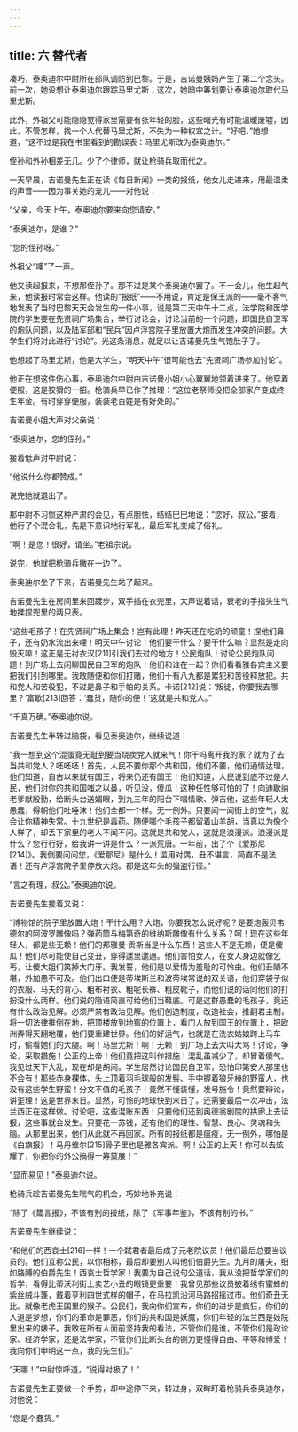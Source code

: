 ```yaml
---
---
---
```

title: 六 替代者
---




凑巧，泰奥迪尔中尉所在部队调防到巴黎。于是，吉诺曼姨妈产生了第二个念头。前一次，她设想让泰奥迪尔跟踪马里尤斯；这次，她暗中筹划要让泰奥迪尔取代马里尤斯。

此外，外祖父可能隐隐觉得家里需要有张年轻的脸，这些曙光有时能温暖废墟，因此，不管怎样，找一个人代替马里尤斯，不失为一种权宜之计。“好吧，”她想道，“这不过是我在书里看到的勘误表：马里尤斯改为泰奥迪尔。”

侄孙和外孙相差无几。少了个律师，就让枪骑兵取而代之。

一天早晨，吉诺曼先生正在读《每日新闻》一类的报纸，他女儿走进来，用最温柔的声音——因为事关她的宠儿——对他说：

“父亲，今天上午，泰奥迪尔要来向您请安。”

“泰奥迪尔，是谁？”

“您的侄孙呀。”

外祖父“噢”了一声。

他又读起报来，不想那侄孙了。那不过是某个泰奥迪尔罢了。不一会儿，他生起气来，他读报时常会这样。他读的“报纸”——不用说，肯定是保王派的——毫不客气地发表了当时巴黎天天会发生的一件小事，说是第二天中午十二点，法学院和医学院的学生要在先贤祠广场集合，举行讨论会，讨论当前的一个问题，即国民自卫军的炮队问题，以及陆军部和“民兵”因卢浮宫院子里放置大炮而发生冲突的问题。大学生们将对此进行“讨论”。光这条消息，就足以让吉诺曼先生气饱肚子了。

他想起了马里尤斯，他是大学生，“明天中午”很可能也去“先贤祠广场参加讨论”。

他正在想这件伤心事，泰奥迪尔中尉由吉诺曼小姐小心翼翼地领着进来了。他穿着便服，这是狡猾的一招。枪骑兵早已作了推理：“这位老祭师没把全部家产变成终生年金。有时穿穿便服，装装老百姓是有好处的。”

吉诺曼小姐大声对父亲说：

“泰奥迪尔，您的侄孙。”

接着低声对中尉说：

“他说什么你都赞成。”

说完她就退出了。

那中尉不习惯这种严肃的会见，有点胆怯，结结巴巴地说：“您好，叔公。”接着，他行了个混合礼，先是下意识地行军礼，最后军礼变成了俗礼。

“啊！是您！很好，请坐。”老祖宗说。

说完，他就把枪骑兵撇在一边了。

泰奥迪尔坐了下来，吉诺曼先生站了起来。

吉诺曼先生在房间里来回踱步，双手插在衣兜里，大声说着话，衰老的手指头生气地揉捏兜里的两只表。

“这些毛孩子！在先贤祠广场上集会！岂有此理！昨天还在吃奶的顽童！捏他们鼻子，还有奶水流出来哩！明天中午讨论！他们要干什么？要干什么嘛？显然是走向毁灭嘛！这正是无衬衣汉[211]引我们去过的地方！公民炮队！讨论公民炮队问题！到广场上去闲聊国民自卫军的炮队！他们和谁在一起？你们看看雅各宾主义要把我们引到哪里。我敢随便和你们打赌，他们十有八九都是累犯和苦役释放犯。共和党人和苦役犯，不过是鼻子和手帕的关系。卡诺[212]说：‘叛徒，你要我去哪里？’富歇[213]回答：‘蠢货，随你的便！’这就是共和党人。”

“千真万确。”泰奥迪尔说。

吉诺曼先生半转过脑袋，看见泰奥迪尔，继续说道：

“我一想到这个混蛋竟无耻到要当烧炭党人就来气！你干吗离开我的家？就为了去当共和党人？呸呸呸！首先，人民不要你那个共和国，他们不要，他们通情达理，他们知道，自古以来就有国王，将来仍还有国王！他们知道，人民说到底不过是人民，他们对你的共和国嗤之以鼻，听见没，傻瓜！这种任性够可怕的了！向迪歇纳老爹献殷勤，给断头台送媚眼，到九三年的阳台下唱情歌、弹吉他，这些年轻人太愚蠢，得朝他们吐唾沫！他们全都一个样。无一例外。只要闻一闻街上的空气，就会让你精神失常。十九世纪是毒药。随便哪个毛孩子都留着山羊胡，当真以为像个人样了，却丢下家里的老人不闻不问。这就是共和党人，这就是浪漫派。浪漫派是什么？您行行好，给我讲一讲是什么？一派荒唐。一年前，出了个《爱那尼[214]》。我倒要问问您，《爱那尼》是什么！滥用对偶，丑不堪言，简直不是法语！还有卢浮宫院子里停放大炮。都是这年头的强盗行径。”

“言之有理，叔公。”泰奥迪尔说。

吉诺曼先生接着又说：

“博物馆的院子里放置大炮！干什么用？大炮，你要我怎么说好呢？是要炮轰贝韦德尔的阿波罗雕像吗？弹药筒与梅第奇的维纳斯雕像有什么关系？呵！现在这些年轻人，都是些无赖！他们的邦雅曼·贡斯当是什么东西！这些人不是无赖，便是傻瓜！他们尽可能使自己变丑，穿得邋里邋遢。他们害怕女人，在女人身边就像乞丐，让傻大姐们笑掉大门牙。我发誓，他们是以爱情为羞耻的可怜虫。他们丑陋不堪，外加愚不可及。他们出口便是蒂埃斯兰和波蒂埃常说的双关语，他们穿袋子似的衣服、马夫的背心、粗布衬衣、粗呢长裤、粗皮靴子，而他们说的话同他们的打扮没什么两样。他们说的隐语简直可给他们当鞋底。可是这群愚蠢的毛孩子，竟还有什么政治见解。必须严禁有政治见解。他们创造制度，改造社会，推翻君主制，将一切法律推倒在地，把顶楼放到地窖的位置上，看门人放到国王的位置上，把欧洲弄得天翻地覆，他们要重建世界。他们的好运气，也就是在洗衣姑娘跨上马车时，偷看她们的大腿。啊！马里尤斯！啊！无赖！到广场上去大叫大骂！讨论，争论，采取措施！公正的上帝！他们竟把这叫作措施！混乱虽减少了，却冒着傻气。我见过天下大乱，现在却是胡闹。学生居然讨论国民自卫军，恐怕印第安人那里也不会有！那些赤身裸体、头上顶着羽毛球般的发髻、手中握着狼牙棒的野蛮人，也没有这些学生野蛮！分文不值的毛孩子！竟然不懂装懂，发号施令！竟然要辩论，讲歪理！这是世界末日。显然，可怜的地球快到末日了。还需要最后一次冲击，法兰西正在这样做。讨论吧，这些混账东西！只要他们还到奥德翁剧院的拱廊上去读报，这些事就会发生。只要花一苏钱，还有他们的理性、智慧、良心、灵魂和头脑。从那里出来，他们从此就不再回家。所有的报纸都是瘟疫，无一例外，哪怕是《白旗报》！马丹维尔[215]骨子里也是雅各宾派。啊！公正的上天！你可以去炫耀了，你把你的外公搞得一筹莫展！”

“显而易见！”泰奥迪尔说。

枪骑兵趁吉诺曼先生喘气的机会，巧妙地补充说：

“除了《箴言报》，不该有别的报纸，除了《军事年鉴》，不该有别的书。”

吉诺曼先生继续说：

“和他们的西哀士[216]一样！一个弑君者最后成了元老院议员！他们最后总要当议员的。他们互称公民，以你相称，最后却要别人叫他们伯爵先生。九月的屠夫，细如胳膊的伯爵先生！西哀士哲学家！我要为自己说句公道话，我从没把哲学家们的哲学，看得比蒂沃利街上卖艺小丑的眼镜更重要！我曾见那些议员披着绣有蜜蜂的紫丝绒斗篷，戴着亨利四世式样的帽子，在马拉凯沿河马路招摇过市。他们奇丑无比。就像老虎王国里的猴子。公民们，我向你们宣布，你们的进步是疯狂，你们的人道是梦想，你们的革命是罪恶，你们的共和国是妖魔，你们年轻的法兰西是妓院里出来的婊子。我敢在所有人面前坚持我的看法，不管你们是谁，不管你们是政论家、经济学家，还是法学家，不管你们比断头台的铡刀更懂得自由、平等和博爱！我向你们申明这一点，我的先生们。”

“天哪！”中尉惊呼道，“说得对极了！”

吉诺曼先生正要做一个手势，却中途停下来，转过身，双眸盯着枪骑兵泰奥迪尔，对他说：

“您是个蠢货。”